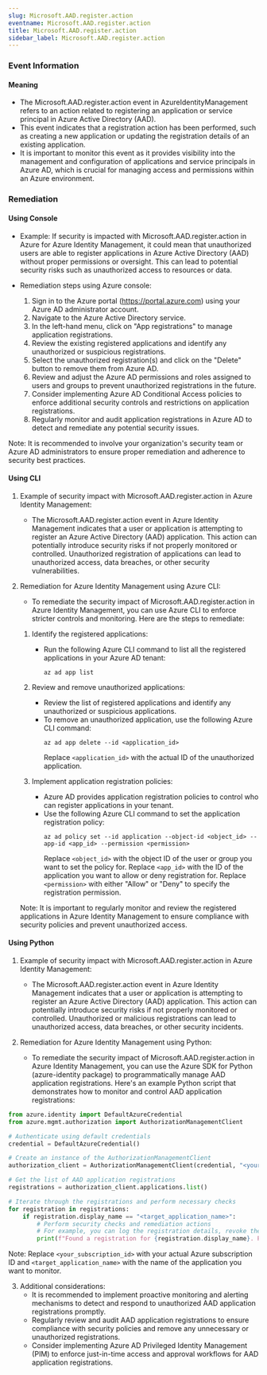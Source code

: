 ```yaml
--- 
slug: Microsoft.AAD.register.action
eventname: Microsoft.AAD.register.action
title: Microsoft.AAD.register.action
sidebar_label: Microsoft.AAD.register.action
---
```

                       
### Event Information

#### Meaning

- The Microsoft.AAD.register.action event in AzureIdentityManagement refers to an action related to registering an application or service principal in Azure Active Directory (AAD).
- This event indicates that a registration action has been performed, such as creating a new application or updating the registration details of an existing application.
- It is important to monitor this event as it provides visibility into the management and configuration of applications and service principals in Azure AD, which is crucial for managing access and permissions within an Azure environment.

### Remediation

#### Using Console

- Example: If security is impacted with Microsoft.AAD.register.action in Azure for Azure Identity Management, it could mean that unauthorized users are able to register applications in Azure Active Directory (AAD) without proper permissions or oversight. This can lead to potential security risks such as unauthorized access to resources or data.

- Remediation steps using Azure console:
  1. Sign in to the Azure portal (https://portal.azure.com) using your Azure AD administrator account.
  2. Navigate to the Azure Active Directory service.
  3. In the left-hand menu, click on "App registrations" to manage application registrations.
  4. Review the existing registered applications and identify any unauthorized or suspicious registrations.
  5. Select the unauthorized registration(s) and click on the "Delete" button to remove them from Azure AD.
  6. Review and adjust the Azure AD permissions and roles assigned to users and groups to prevent unauthorized registrations in the future.
  7. Consider implementing Azure AD Conditional Access policies to enforce additional security controls and restrictions on application registrations.
  8. Regularly monitor and audit application registrations in Azure AD to detect and remediate any potential security issues.

Note: It is recommended to involve your organization's security team or Azure AD administrators to ensure proper remediation and adherence to security best practices.

#### Using CLI

1. Example of security impact with Microsoft.AAD.register.action in Azure Identity Management:
   - The Microsoft.AAD.register.action event in Azure Identity Management indicates that a user or application is attempting to register an Azure Active Directory (AAD) application. This action can potentially introduce security risks if not properly monitored or controlled. Unauthorized registration of applications can lead to unauthorized access, data breaches, or other security vulnerabilities.

2. Remediation for Azure Identity Management using Azure CLI:
   - To remediate the security impact of Microsoft.AAD.register.action in Azure Identity Management, you can use Azure CLI to enforce stricter controls and monitoring. Here are the steps to remediate:

   1. Identify the registered applications:
      - Run the following Azure CLI command to list all the registered applications in your Azure AD tenant:
        ```
        az ad app list
        ```

   2. Review and remove unauthorized applications:
      - Review the list of registered applications and identify any unauthorized or suspicious applications.
      - To remove an unauthorized application, use the following Azure CLI command:
        ```
        az ad app delete --id <application_id>
        ```
        Replace `<application_id>` with the actual ID of the unauthorized application.

   3. Implement application registration policies:
      - Azure AD provides application registration policies to control who can register applications in your tenant.
      - Use the following Azure CLI command to set the application registration policy:
        ```
        az ad policy set --id application --object-id <object_id> --app-id <app_id> --permission <permission>
        ```
        Replace `<object_id>` with the object ID of the user or group you want to set the policy for.
        Replace `<app_id>` with the ID of the application you want to allow or deny registration for.
        Replace `<permission>` with either "Allow" or "Deny" to specify the registration permission.

   Note: It is important to regularly monitor and review the registered applications in Azure Identity Management to ensure compliance with security policies and prevent unauthorized access.

#### Using Python

1. Example of security impact with Microsoft.AAD.register.action in Azure Identity Management:
   - The Microsoft.AAD.register.action event in Azure Identity Management indicates that a user or application is attempting to register an Azure Active Directory (AAD) application. This action can potentially introduce security risks if not properly monitored or controlled. Unauthorized or malicious registrations can lead to unauthorized access, data breaches, or other security incidents.

2. Remediation for Azure Identity Management using Python:
   - To remediate the security impact of Microsoft.AAD.register.action in Azure Identity Management, you can use the Azure SDK for Python (azure-identity package) to programmatically manage AAD application registrations. Here's an example Python script that demonstrates how to monitor and control AAD application registrations:

```python
from azure.identity import DefaultAzureCredential
from azure.mgmt.authorization import AuthorizationManagementClient

# Authenticate using default credentials
credential = DefaultAzureCredential()

# Create an instance of the AuthorizationManagementClient
authorization_client = AuthorizationManagementClient(credential, "<your_subscription_id>")

# Get the list of AAD application registrations
registrations = authorization_client.applications.list()

# Iterate through the registrations and perform necessary checks
for registration in registrations:
    if registration.display_name == "<target_application_name>":
        # Perform security checks and remediation actions
        # For example, you can log the registration details, revoke the registration, or notify the appropriate stakeholders.
        print(f"Found a registration for {registration.display_name}. Performing security checks...")

```

Note: Replace `<your_subscription_id>` with your actual Azure subscription ID and `<target_application_name>` with the name of the application you want to monitor.

3. Additional considerations:
   - It is recommended to implement proactive monitoring and alerting mechanisms to detect and respond to unauthorized AAD application registrations promptly.
   - Regularly review and audit AAD application registrations to ensure compliance with security policies and remove any unnecessary or unauthorized registrations.
   - Consider implementing Azure AD Privileged Identity Management (PIM) to enforce just-in-time access and approval workflows for AAD application registrations.


 